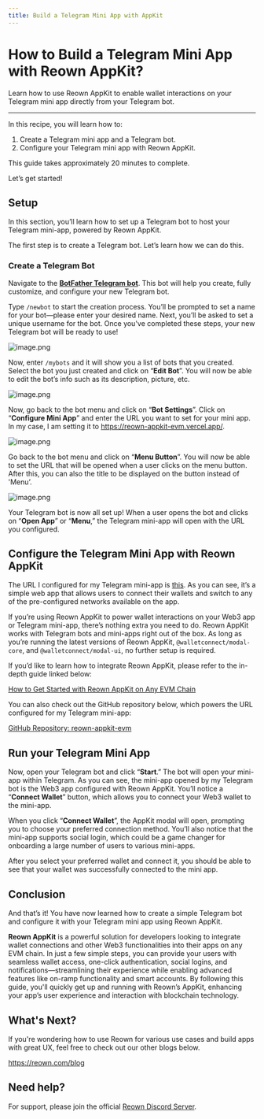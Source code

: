 ```yaml
---
title: Build a Telegram Mini App with AppKit
---
```


# How to Build a Telegram Mini App with Reown AppKit?

Learn how to use Reown AppKit to enable wallet interactions on your Telegram mini app directly from your Telegram bot.

---

In this recipe, you will learn how to:

1. Create a Telegram mini app and a Telegram bot. 
2. Configure your Telegram mini app with Reown AppKit.

This guide takes approximately 20 minutes to complete.

Let’s get started!

## Setup

In this section, you’ll learn how to set up a Telegram bot to host your Telegram mini-app, powered by Reown AppKit.

The first step is to create a Telegram bot. Let’s learn how we can do this.

### Create a Telegram Bot

Navigate to the [**BotFather Telegram bot**](https://t.me/BotFather). This bot will help you create, fully customize, and configure your new Telegram bot.

Type `/newbot` to start the creation process. You’ll be prompted to set a name for your bot—please enter your desired name. Next, you’ll be asked to set a unique username for the bot. Once you've completed these steps, your new Telegram bot will be ready to use!

![image.png](../../../static/img/recipes/tg1.png)

Now, enter `/mybots` and it will show you a list of bots that you created. Select the bot you just created and click on “**Edit Bot**”. You will now be able to edit the bot’s info such as its description, picture, etc. 

![image.png](../../../static/img/recipes/tg2.png)

Now, go back to the bot menu and click on “**Bot Settings**”. Click on “**Configure Mini App**” and enter the URL you want to set for your mini app. In my case, I am setting it to https://reown-appkit-evm.vercel.app/. 

![image.png](../../../static/img/recipes/tg3.png)

Go back to the bot menu and click on “**Menu Button**”. You will now be able to set the URL that will be opened when a user clicks on the menu button. After this, you can also the title to be displayed on the button instead of 'Menu’.

![image.png](../../../static/img/recipes/tg4.png)

Your Telegram bot is now all set up! When a user opens the bot and clicks on “**Open App**” or “**Menu**,” the Telegram mini-app will open with the URL you configured.

## Configure the Telegram Mini App with Reown AppKit

The URL I configured for my Telegram mini-app is [this](https://reown-appkit-evm.vercel.app/). As you can see, it’s a simple web app that allows users to connect their wallets and switch to any of the pre-configured networks available on the app.

If you’re using Reown AppKit to power wallet interactions on your Web3 app or Telegram mini-app, there’s nothing extra you need to do. Reown AppKit works with Telegram bots and mini-apps right out of the box. As long as you’re running the latest versions of Reown AppKit, `@walletconnect/modal-core`, and `@walletconnect/modal-ui`, no further setup is required.

If you’d like to learn how to integrate Reown AppKit, please refer to the in-depth guide linked below:

[How to Get Started with Reown AppKit on Any EVM Chain](https://reown.com/blog/how-to-get-started-with-reown-appkit-on-any-evm-chain)

You can also check out the GitHub repository below, which powers the URL configured for my Telegram mini-app:

[GitHub Repository: reown-appkit-evm](https://github.com/rohit-710/reown-appkit-evm)

## Run your Telegram Mini App

Now, open your Telegram bot and click “**Start**.” The bot will open your mini-app within Telegram. As you can see, the mini-app opened by my Telegram bot is the Web3 app configured with Reown AppKit. You’ll notice a “**Connect Wallet**” button, which allows you to connect your Web3 wallet to the mini-app.

When you click “**Connect Wallet**”, the AppKit modal will open, prompting you to choose your preferred connection method. You’ll also notice that the mini-app supports social login, which could be a game changer for onboarding a large number of users to various mini-apps.

After you select your preferred wallet and connect it, you should be able to see that your wallet was successfully connected to the mini app. 

<div style={{
    display: 'flex',
    justifyContent: 'center',
    alignItems: 'center',
}}>
<ReactPlayer url={useBaseUrl('/img/recipes/tgvideo.mp4')} playing controls width="40%" height="40%"/>
</div>

## Conclusion

And that’s it! You have now learned how to create a simple Telegram bot and configure it with your Telegram mini app using Reown AppKit.

**Reown AppKit** is a powerful solution for developers looking to integrate wallet connections and other Web3 functionalities into their apps on any EVM chain. In just a few simple steps, you can provide your users with seamless wallet access, one-click authentication, social logins, and notifications—streamlining their experience while enabling advanced features like on-ramp functionality and smart accounts. By following this guide, you'll quickly get up and running with Reown’s AppKit, enhancing your app’s user experience and interaction with blockchain technology.

## What's Next?

If you're wondering how to use Reown for various use cases and build apps with great UX, feel free to check out our other blogs below.

https://reown.com/blog

## Need help?

For support, please join the official [Reown Discord Server](https://discord.com/invite/kdTQHQ6AFQ).